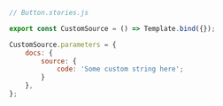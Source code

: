 ```js
// Button.stories.js

export const CustomSource = () => Template.bind({});

CustomSource.parameters = {
    docs: { 
        source: { 
            code: 'Some custom string here';  
        }    
    },
};
```
